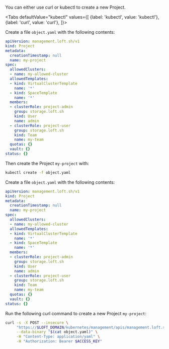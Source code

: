

You can either use curl or kubectl to create a new Project.

<Tabs
    defaultValue="kubectl"
    values={[
      {label: 'kubectl', value: 'kubectl'},
      {label: 'curl', value: 'curl'},
    ]}>
  <TabItem value="kubectl">


Create a file `object.yaml` with the following contents:
```yaml
apiVersion: management.loft.sh/v1
kind: Project
metadata:
  creationTimestamp: null
  name: my-project
spec:
  allowedClusters:
  - name: my-allowed-cluster
  allowedTemplates:
  - kind: VirtualClusterTemplate
    name: '*'
  - kind: SpaceTemplate
    name: '*'
  members:
  - clusterRole: project-admin
    group: storage.loft.sh
    kind: User
    name: admin
  - clusterRole: project-user
    group: storage.loft.sh
    kind: Team
    name: my-team
  quotas: {}
  vault: {}
status: {}

```

Then create the Project `my-project` with:
```bash
kubectl create -f object.yaml 
```


  </TabItem>
  <TabItem value="curl">


Create a file `object.yaml` with the following contents:
```yaml
apiVersion: management.loft.sh/v1
kind: Project
metadata:
  creationTimestamp: null
  name: my-project
spec:
  allowedClusters:
  - name: my-allowed-cluster
  allowedTemplates:
  - kind: VirtualClusterTemplate
    name: '*'
  - kind: SpaceTemplate
    name: '*'
  members:
  - clusterRole: project-admin
    group: storage.loft.sh
    kind: User
    name: admin
  - clusterRole: project-user
    group: storage.loft.sh
    kind: Team
    name: my-team
  quotas: {}
  vault: {}
status: {}

```

Run the following curl command to create a new Project `my-project`:
```bash
curl -s -X POST --insecure \
     "https://$LOFT_DOMAIN/kubernetes/management/apis/management.loft.sh/v1/projects" \
     --data-binary "$(cat object.yaml)" \
     -H "Content-Type: application/yaml" \
     -H "Authorization: Bearer $ACCESS_KEY"
```


  </TabItem>
</Tabs>
